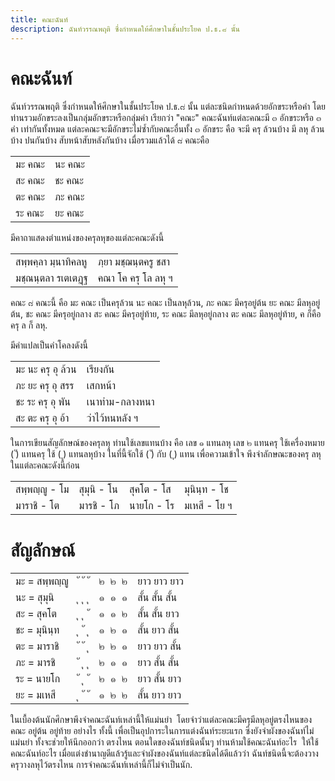 ```yaml
---
title: คณะฉันท์
description: ฉันท์วรรณพฤติ ซึ่งกำหนดให้ศึกษาในชั้นประโยค ป.ธ.๘ นั้น
---
```


# คณะฉันท์

ฉันท์วรรณพฤติ ซึ่งกำหนดให้ศึกษาในชั้นประโยค ป.ธ.๘ นั้น แต่ละชนิดกำหนดด้วยอักขระหรือคำ โดยท่านรวมอักขระลงเป็นกลุ่มอักขระหรือกลุ่มคำ เรียกว่า "คณะ" คณะฉันท์แต่ละคณะมี ๓ อักขระหรือ ๓ คำ เท่ากันทั้งหมด แต่ละคณะจะมีอักขระไม่ซ้ำกับคณะอื่นทั้ง ๓ อักขระ คือ จะมี ครุ ล้วนบ้าง มี ลหุ ล้วนบ้าง ปนกันบ้าง สับหน้าสับหลังกันบ้าง เมื่อรวมแล้วได้ ๘ คณะคือ

|        |        |
| ------ | ------ |
| มะ คณะ | นะ คณะ |
| สะ คณะ | ชะ คณะ |
| ตะ คณะ | ภะ คณะ |
| ระ คณะ | ยะ คณะ |

มีคาถาแสดงตำแหน่งของครุลหุของแต่ละคณะดังนี้

|                     |                     |
| ------------------- | ------------------- |
| สพฺพคฺลา มฺนาทิคลหู | ภฺยา มชฺฌนฺตครู ชสา |
| มชฺณนฺตลา รเตเตฏฺฐ  | คณา โค ครุ โล ลหุ ฯ |

คณะ ๘ คณะนี้ คือ มะ คณะ เป็นครุล้วน นะ คณะ เป็นลหุล้วน, ภะ คณะ มีครุอยู่ต้น ยะ คณะ มีลหุอยู่ต้น, ชะ คณะ มีครุอยู่กลาง สะ คณะ มีครุอยู่ท้าย, ระ คณะ มีลหุอยู่กลาง ตะ คณะ มีลหุอยู่ท้าย, ค ก็คือ ครุ ล ก็ ลหุ.

มีคำแปลเป็นคำโคลงดังนี้

|                   |                 |
| ----------------- | --------------- |
| มะ นะ ครุ อุ ล้วน | เรียงกัน        |
| ภะ ยะ ครุ อุ สรร  | เสกหน้า         |
| ชะ ระ ครุ อุ พัน  | เนาท่าม-กลางหนา |
| สะ ตะ ครุ อุ อ้า  | ว่าไว้หนหลัง ฯ  |

ในการเขียนสัญลักษณ์ของครุลหุ ท่านใช้เลขแทนบ้าง คือ เลข ๑ แทนลหุ เลข ๒ แทนครุ ใช้เครื่องหมาย ( ั) แทนครุ ใช้ ( ุ) แทนลหุบ้าง ในที่นี้จักใช้ ( ั) กับ ( ุ) แทน
เพื่อความเข้าใจ พึงจำลักษณะของครุ ลหุ ในแต่ละคณะดังนี้ก่อน

|               |             |            |              |
| ------------- | ----------- | ---------- | ------------ |
| สพฺพญฺญู - โม | สุมุนิ - โน | สุคโต - โส | มุนินฺท - โช |
| มาราชิ - โต   | มารชิ - โภ  | นายโก - โร | มเหสี - โย ฯ |

# สัญลักษณ์

|               |         |           |                |
| ------------- | ------- | --------- | -------------- |
| มะ = สพฺพญฺญู | ั  ั  ั | ๒​  ๒​  ๒ | ยาว ยาว ยาว    |
| นะ = สุมุนิ   | ุ  ุ  ุ | ๑  ๑  ๑   | สั้น สั้น สั้น |
| สะ = สุคโต    | ุ  ุ  ั | ๑  ๑  ๒   | สั้น สั้น ยาว  |
| ชะ = มุนินฺท  | ุ  ั  ุ | ๑  ๒  ๑   | สั้น ยาว สั้น  |
| ตะ = มาราชิ   | ั  ั  ุ | ๒  ๒  ๑   | ยาว ยาว สั้น   |
| ภะ = มารชิ    | ั  ุ  ุ | ๒  ๑  ๑   | ยาว สั้น สั้น  |
| ระ = นายโก    | ั  ุ  ั | ๒  ๑  ๒   | ยาว สั้น ยาว   |
| ยะ = มเหสี    | ุ  ั  ั | ๑  ๒  ๒   | สั้น ยาว ยาว   |

ในเบื้องต้นนักศึกษาพึงจำคณะฉันท์เหล่านี้ให้แม่นยำ  โดยจำว่าแต่ละคณะมีครุมีลหุอยู่ตรงไหนของคณะ อยู่ต้น อยู่ท้าย อย่างไร ทั้งนี้ เพื่อเป็นอุปการะในการแต่งฉันท์ระยะแรก ซึ่งยังจำผังของฉันท์ไม่แม่นยำ ทั้งจะช่วยให้นึกออกว่า ตรงไหน ตอนใดของฉันท์ชนิดนั้นๆ ท่านห้ามใช้คณะฉันท์อะไร  ให้ใช้คณะฉันท์อะไร เมื่อแต่งชำนาญดีแล้วรู้และจำผังของฉันท์แต่ละชนิดได้ดีแล้วว่า ฉันท์ชนิดนี้จะต้องวางครุวางลหุไว้ตรงไหน การจำคณะฉันท์เหล่านี้ก็ไม่จำเป็นนัก.
